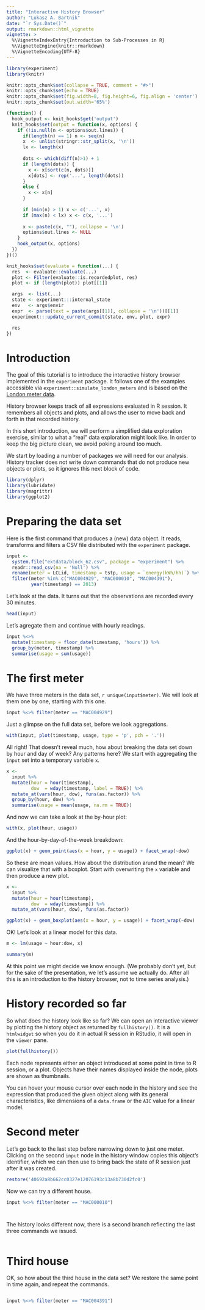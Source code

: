 ```yaml
---
title: "Interactive History Browser"
author: "Lukasz A. Bartnik"
date: "`r Sys.Date()`"
output: rmarkdown::html_vignette
vignette: >
  %\VignetteIndexEntry{Introduction to Sub-Processes in R}
  %\VignetteEngine{knitr::rmarkdown}
  %\VignetteEncoding{UTF-8}
---
```


```r
library(experiment)
library(knitr)

knitr::opts_chunk$set(collapse = TRUE, comment = "#>")
knitr::opts_chunk$set(echo = TRUE)
knitr::opts_chunk$set(fig.width=8, fig.height=6, fig.align = 'center')
knitr::opts_chunk$set(out.width='65%')
```

```r
(function() {
  hook_output <- knit_hooks$get('output')
  knit_hooks$set(output = function(x, options) {
    if (!is.null(n <- options$out.lines)) {
      if(length(n) == 1) n <- seq(n)
      x  <- unlist(stringr::str_split(x, '\n'))
      lx <- length(x)
      
      dots <- which(diff(n)>1) + 1
      if (length(dots)) {
        x <- x[sort(c(n, dots))]
        x[dots] <- rep('...', length(dots))
      }
      else {
        x <- x[n]
      }
      
      if (min(n) > 1) x <- c('...', x)
      if (max(n) < lx) x <- c(x, '...')
      
      x <- paste(c(x, ""), collapse = '\n')
      options$out.lines <- NULL
    }
    hook_output(x, options)
  })
})()
```

```r
knit_hooks$set(evaluate = function(...) {
  res  <- evaluate::evaluate(...)
  plot <- Filter(evaluate::is.recordedplot, res)
  plot <- if (length(plot)) plot[[1]]

  args  <- list(...)
  state <- experiment:::internal_state
  env   <- args$envir
  expr  <- parse(text = paste(args[[1]], collapse = '\n'))[[1]]
  experiment:::update_current_commit(state, env, plot, expr)

  res
})
```

# Introduction

The goal of this tutorial is to introduce the interactive history browser implemented
in the `experiment` package. It follows one of the examples accessible via
`experiment::simulate_london_meters` and is based on the
[London meter data](https://data.london.gov.uk/dataset/smartmeter-energy-use-data-in-london-households).

History browser keeps track of all expressions evaluated in R session.
It remembers all objects and plots, and allows the user to move back and
forth in that recorded history.

In this short introduction, we will perform a simplified data exploration
exercise, similar to what a "real" data exploration might look like. In
order to keep the big picture clean, we avoid poking around too much.

We start by loading a number of packages we will need for our analysis.
History tracker does not write down commands that do not produce new
objects or plots, so it ignores this next block of code.


```r
library(dplyr)
library(lubridate)
library(magrittr)
library(ggplot2)
```

# Preparing the data set

Here is the first command that produces a (new) data object. It reads,
transforms and filters a CSV file distributed with the `experiment`
package.

```r
input <-
  system.file("extdata/block_62.csv", package = "experiment") %>%
  readr::read_csv(na = 'Null') %>%
  rename(meter = LCLid, timestamp = tstp, usage = `energy(kWh/hh)`) %>%
  filter(meter %in% c("MAC004929", "MAC000010", "MAC004391"),
         year(timestamp) == 2013)
```


Let's look at the data. It turns out that the observations are recorded
every 30 minutes.

```r
head(input)
```


Let's agregate them and continue with hourly readings.

```r
input %<>%
  mutate(timestamp = floor_date(timestamp, 'hours')) %>%
  group_by(meter, timestamp) %>%
  summarise(usage = sum(usage))
```


# The first meter

We have three meters in the data set, `r unique(input$meter)`. We will
look at them one by one, starting with this one.

```r
input %<>% filter(meter == "MAC004929")
```


Just a glimpse on the full data set, before we look aggregations.

```r
with(input, plot(timestamp, usage, type = 'p', pch = '.'))
```


All right! That doesn't reveal much, how about breaking the data set
down by hour and day of week? Any patterns here? We start with aggregating
the `input` set into a temporary variable `x`.

```r
x <-
  input %>%
  mutate(hour = hour(timestamp),
         dow  = wday(timestamp, label = TRUE)) %>%
  mutate_at(vars(hour, dow), funs(as.factor)) %>%
  group_by(hour, dow) %>%
  summarise(usage = mean(usage, na.rm = TRUE))
```


And now we can take a look at the by-hour plot:

```r
with(x, plot(hour, usage))
```


And the hour-by-day-of-the-week breakdown:

```r
ggplot(x) + geom_point(aes(x = hour, y = usage)) + facet_wrap(~dow)
```


So these are mean values. How about the distribution arund the mean?
We can visualize that with a boxplot. Start with overwriting the `x`
variable and then produce a new plot.

```r
x <-
  input %>%
  mutate(hour = hour(timestamp),
         dow  = wday(timestamp)) %>%
  mutate_at(vars(hour, dow), funs(as.factor))
```

```r
ggplot(x) + geom_boxplot(aes(x = hour, y = usage)) + facet_wrap(~dow)
```


OK! Let's look at a linear model for this data.

```r
m <- lm(usage ~ hour:dow, x)
```

```r
summary(m)
```


At this point we might decide we know enough. (We probably don't yet, but
for the sake of the presentation, we let's assume we actually do. After
all this is an introduction to the history browser, not to time series
analysis.)


# History recorded so far

So what does the history look like so far? We can open an interactive
viewer by plotting the history object as returned by `fullhistory()`.
It is a `htmlwidget` so when you do it in actual R session in RStudio,
it will open in the `viewer` pane.

```r
plot(fullhistory())
```

Each node represents either an object introduced at some point in time
to R session, or a plot. Objects have their names displayed inside the
node, plots are shown as thumbnails.

You can hover your mouse cursor over each node in the history and see
the expression that produced the given object along with its general
characteristics, like dimensions of a `data.frame` or the `AIC` value
for a linear model.


# Second meter

Let's go back to the last step before narrowing down to just one meter.
Clicking on the second `input` node in the history window copies this
object's identifier, which we can then use to bring back the state of
R session just after it was created.


```r
restore('40692a8b662cc0327e12076193c13a8b730d2fc0')
```


Now we can try a different house.

```r
input %<>% filter(meter == "MAC000010")
```

```r
```

```r
```


The history looks different now, there is a second branch reflecting
the last three commands we issued.

```r
```


# Third house

OK, so how about the third house in the data set? We restore the same
point in time again, and repeat the commands.

```r
```

```r
input %<>% filter(meter == "MAC004391")
```

```r
```

```r
```

```r
```
